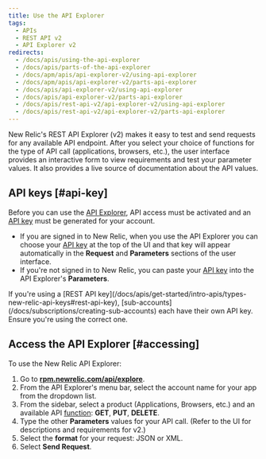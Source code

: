 ```yaml
---
title: Use the API Explorer
tags:
  - APIs
  - REST API v2
  - API Explorer v2
redirects:
  - /docs/apis/using-the-api-explorer
  - /docs/apis/parts-of-the-api-explorer
  - /docs/apm/apis/api-explorer-v2/using-api-explorer
  - /docs/apm/apis/api-explorer-v2/parts-api-explorer
  - /docs/apis/api-explorer-v2/using-api-explorer
  - /docs/apis/api-explorer-v2/parts-api-explorer
  - /docs/apis/rest-api-v2/api-explorer-v2/using-api-explorer
  - /docs/apis/rest-api-v2/api-explorer-v2/parts-api-explorer
---
```


New Relic's REST API Explorer (v2) makes it easy to test and send requests for any available API endpoint. After you select your choice of functions for the type of API call (applications, browsers, etc.), the user interface provides an interactive form to view requirements and test your parameter values. It also provides a live source of documentation about the API values.

## API keys [#api-key]

Before you can use the [API Explorer](https://rpm.newrelic.com/api/explore), API access must be activated and an [API key](/docs/apis/rest-api-v2/requirements/rest-api-key) must be generated for your account.

* If you are signed in to New Relic, when you use the API Explorer you can choose your [API key](/docs/apis/rest-api-v2/getting-started/introduction-new-relic-rest-api-v2#api_key) at the top of the UI and that key will appear automatically in the **Request** and **Parameters** sections of the user interface.
* If you're not signed in to New Relic, you can paste your [API key](/docs/apis/rest-api-v2/getting-started/introduction-new-relic-rest-api-v2#api_key) into the API Explorer's **Parameters**.

<Callout variant="important">
  If you're using a [REST API key](/docs/apis/get-started/intro-apis/types-new-relic-api-keys#rest-api-key), [sub-accounts](/docs/subscriptions/creating-sub-accounts) each have their own API key. Ensure you're using the correct one.
</Callout>

## Access the API Explorer [#accessing]

To use the New Relic API Explorer:

1. Go to **[rpm.newrelic.com/api/explore](https://rpm.newrelic.com/api/explore)**.
2. From the API Explorer's menu bar, select the account name for your app from the dropdown list.
3. From the sidebar, select a product (Applications, Browsers, etc.) and an available API [function](/docs/apm/apis/api-explorer-v2/parts-api-explorer#functions): **GET**, **PUT**, **DELETE**.
4. Type the other **Parameters** values for your API call. (Refer to the UI for descriptions and requirements for v2.)
5. Select the **format** for your request: JSON or XML.
6. Select **Send Request**.
